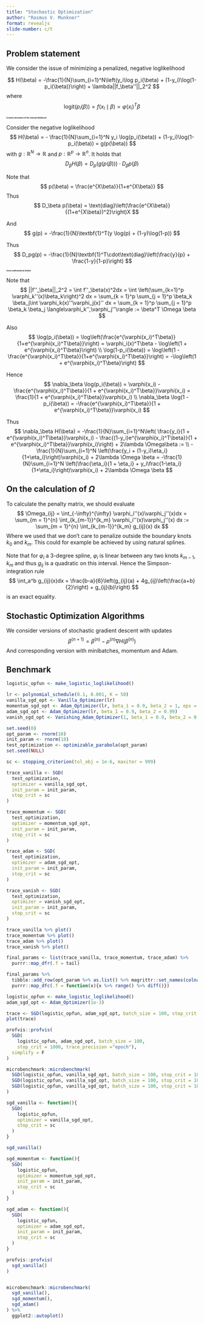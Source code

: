 ```yaml
---
title: "Stochastic Optimization"
author: "Rasmus V. Munkner"
format: revealjs
slide-number: c/t
---
```


## Problem statement
We consider the issue of minimizing a penalized, negative loglikelihood

$$
H(\beta) = -\frac{1}{N}\sum_{i=1}^N\left(y_i\log p_i(\beta) + (1-y_i)\log(1-p_i(\beta))\right) + \lambda||f_\beta''||_2^2
$$
where
$$
\text{logit}(p_i(\beta)) = f(x_i\mid \beta) = \varphi(x_i)^T\beta
$$


## A matrix derivation of the relevant likelihood{style="font-size: 35%"}
Consider the negative loglikelihood
$$
H(\beta) =
- \frac{1}{N}\sum_{i=1}^N y_i \log(p_i(\beta)) + (1-y_i)\log(1-p_i(\beta)) =
g(p(\beta))
$$
with $g: \mathbb{R}^N \rightarrow \mathbb{R}$ and $p: \mathbb{R}^p \rightarrow \mathbb{R}^n$. It holds that
$$
D_\beta H(\beta) = D_p(g(p(\beta))) \cdot D_\beta p(\beta)
$$

Note that
$$
p(\beta) = \frac{e^{X\beta}}{1+e^{X\beta}}
$$
Thus
$$
D_\beta p(\beta) = \text{diag}\left(\frac{e^{X\beta}}{(1+e^{X\beta})^2}\right)X
$$

And
$$
g(p) = -\frac{1}{N}\textbf{1}^T(y \log(p) + (1-y)\log(1-p))
$$

Thus
$$
D_pg(p) = -\frac{1}{N}\textbf{1}^T\cdot\text{diag}\left(\frac{y}{p} + \frac{1-y}{1-p}\right)
$$



## Some mathematical details {style="font-size: 35%"}
Note that
$$
||f''_\beta||_2^2 =
\int f''_\beta(x)^2dx =
\int \left(\sum_{k=1}^p \varphi_k''(x)\beta_k\right)^2 dx =
\sum_{k = 1}^p \sum_{j = 1}^p \beta_k \beta_j\int \varphi_k(x)''\varphi_j(x)'' dx =
\sum_{k = 1}^p \sum_{j = 1}^p \beta_k \beta_j \langle\varphi_k'',\varphi_j''\rangle :=
\beta^T \Omega \beta
$$

Also
$$
\log(p_i(\beta)) =
\log\left(\frac{e^{\varphi(x_i)^T\beta}}{1+e^{\varphi(x_i)^T\beta}}\right) =
\varphi_i(x)^T\beta - \log\left(1 + e^{\varphi(x_i)^T\beta}\right) \\
\log(1-p_i(\beta)) =
\log\left(1 - \frac{e^{\varphi(x_i)^T\beta}}{1+e^{\varphi(x_i)^T\beta}}\right) =
-\log\left(1 + e^{\varphi(x_i)^T\beta}\right)
$$

Hence
$$
\nabla_\beta \log(p_i(\beta)) =
\varphi(x_i) - \frac{e^{\varphi(x_i)^T\beta}}{1 + e^{\varphi(x_i)^T\beta}}\varphi(x_i) =
\frac{1}{1 + e^{\varphi(x_i)^T\beta}}\varphi(x_i) \\
\nabla_\beta \log(1 - p_i(\beta)) =
-\frac{e^{\varphi(x_i)^T\beta}}{1 + e^{\varphi(x_i)^T\beta}}\varphi(x_i)
$$

Thus
$$
\nabla_\beta H(\beta) =
-\frac{1}{N}\sum_{i=1}^N\left( \frac{y_i}{1 + e^{\varphi(x_i)^T\beta}}\varphi(x_i) - \frac{(1-y_i)e^{\varphi(x_i)^T\beta}}{1 + e^{\varphi(x_i)^T\beta}}\varphi(x_i)\right) + 2\lambda \Omega\beta := \\
-\frac{1}{N}\sum_{i=1}^N \left(\frac{y_i + (1-y_i)\eta_i}{1+\eta_i}\right)\varphi(x_i) + 2\lambda \Omega \beta =
-\frac{1}{N}\sum_{i=1}^N \left(\frac{\eta_i}{1 + \eta_i} + y_i\frac{1-\eta_i}{1+\eta_i}\right)\varphi(x_i) + 2\lambda \Omega \beta
$$

## On the calculation of $\Omega$ {.smaller}
To calculate the penalty matrix, we should evaluate
$$
\Omega_{ij} = \int_{-\infty}^{\infty} \varphi_i''(x)\varphi_j''(x)dx = \sum_{m = 1}^{n} \int_{k_{m-1}}^{k_m} \varphi_i''(x)\varphi_j''(x) dx := \sum_{m = 1}^{n} \int_{k_{m-1}}^{k_m} g_{ij}(x) dx
$$
Where we used that we don't care to penalize outside the boundary knots $k_0$ and $k_m$. This could for example be achieved by using natural splines.

Note that for $\varphi_i$ a 3-degree spline, $\varphi_i$ is linear between any two knots $k_{m-1}$, $k_{m}$ and thus $g_{ij}$ is a quadratic on this interval. Hence the Simpson-integration rule
$$
\int_a^b g_{ij}(x)dx = \frac{b-a}{6}\left(g_{ij}(a) + 4g_{ij}\left(\frac{a+b}{2}\right) + g_{ij}(b)\right)
$$
is an exact equality.

## Stochastic Optimization Algorithms
We consider versions of stochastic gradient descent with updates
$$
\beta^{(n+1)} = \beta^{(n)} - \rho^{(n)} \nabla H(\beta^{(n)})
$$
And corresponding version with minibatches, momentum and Adam.

## Benchmark

```r

logistic_opfun <- make_logistic_loglikelihood()

lr <- polynomial_schedule(0.1, 0.001, K = 50)
vanilla_sgd_opt <- Vanilla_Optimizer(lr)
momentum_sgd_opt <- Adam_Optimizer(lr, beta_1 = 0.9, beta_2 = 1, eps = 1)
adam_sgd_opt <- Adam_Optimizer(lr, beta_1 = 0.9, beta_2 = 0.99)
vanish_sgd_opt <- Vanishing_Adam_Optimizer(1, beta_1 = 0.9, beta_2 = 0.99, vanish = 1)

set.seed(0)
opt_param <- rnorm(10)
init_param <- rnorm(10)
test_optimization <- optimizable_parabola(opt_param)
set.seed(NULL)

sc <- stopping_criterion(tol_obj = 1e-6, maxiter = 999)

trace_vanilla <- SGD(
  test_optimization,
  optimizer = vanilla_sgd_opt,
  init_param = init_param,
  stop_crit = sc
)

trace_momentum <- SGD(
  test_optimization,
  optimizer = momentum_sgd_opt,
  init_param = init_param,
  stop_crit = sc
)

trace_adam <- SGD(
  test_optimization,
  optimizer = adam_sgd_opt,
  init_param = init_param,
  stop_crit = sc
)

trace_vanish <- SGD(
  test_optimization,
  optimizer = vanish_sgd_opt,
  init_param = init_param,
  stop_crit = sc
)

trace_vanilla %>% plot()
trace_momentum %>% plot()
trace_adam %>% plot()
trace_vanish %>% plot()

final_params <- list(trace_vanilla, trace_momentum, trace_adam) %>% 
  purrr::map_dfr(.f = tail)

final_params %>% 
  tibble::add_row(opt_param %>% as.list() %>% magrittr::set_names(colnames(final_params)) %>% tibble::as_tibble()) %>% 
  purrr::map_dfc(.f = function(x){x %>% range() %>% diff()})

```

```r

logistic_opfun <- make_logistic_loglikelihood()
adam_sgd_opt <- Adam_Optimizer(1e-3)

trace <- SGD(logistic_opfun, adam_sgd_opt, batch_size = 100, stop_crit = 200)
plot(trace)

profvis::profvis(
  SGD(
    logistic_opfun, adam_sgd_opt, batch_size = 100,
    stop_crit = 1000, trace_precision ="epoch"),
  simplify = F
)

microbenchmark::microbenchmark(
  SGD(logistic_opfun, vanilla_sgd_opt, batch_size = 100, stop_crit = 10, trace_precision = "batch"),
  SGD(logistic_opfun, vanilla_sgd_opt, batch_size = 100, stop_crit = 10, trace_precision = "epoch"),
  SGD(logistic_opfun, vanilla_sgd_opt, batch_size = 100, stop_crit = 10, trace_precision = "none")
)

```


```r

sgd_vanilla <- function(){
  SGD(
    logistic_opfun,
    optimizer = vanilla_sgd_opt,
    stop_crit = sc
  )
}

sgd_vanilla()

sgd_momentum <- function(){
  SGD(
    logistic_opfun,
    optimizer = momentum_sgd_opt,
    init_param = init_param,
    stop_crit = sc
  )
}

sgd_adam <- function(){
  SGD(
    logistic_opfun,
    optimizer = adam_sgd_opt,
    init_param = init_param,
    stop_crit = sc
  )
}

profvis::profvis(
  sgd_vanilla()
)


microbenchmark::microbenchmark(
  sgd_vanilla(),
  sgd_momentum(),
  sgd_adam()
) %>% 
  ggplot2::autoplot()


```












